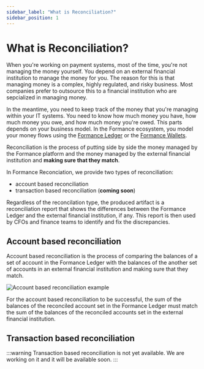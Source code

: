```yaml
---
sidebar_label: "What is Reconciliation?"
sidebar_position: 1
---
```


# What is Reconciliation?

When you're working on payment systems, most of the time, you're not managing the money yourself. You depend on an external financial institution to manage the money for you. The reason for this is that managing money is a complex, highly regulated, and risky business. Most companies prefer to outsource this to a financial institution who are sepcialized in managing money. 

In the meantime, you need to keep track of the money that you're managing within your IT systems. You need to know how much money you have, how much money you owe, and how much money you're owed. This parts depends on your business model. In the Formance ecosystem, you model your money flows using the [Formance Ledger](../../ledger/index.mdx) or the [Formance Wallets](../../wallets/getting-started/index.mdx).

Reconciliation is the process of putting side by side the money managed by the Formance platform and the money managed by the external financial institution and **making sure that they match**.

In Formance Reconciation, we provide two types of reconciliation:
- account based reconciliation
- transaction based reconciliation (**coming soon**)

Regardless of the reconcilation type, the produced artifact is a reconciliation report that shows the differences between the Formance Ledger and the external financial institution, if any. This report is then used by CFOs and finance teams to identify and fix the discrepancies.

## Account based reconciliation

Account based reconciliation is the process of comparing the balances of a set of account in the Formance Ledger with the balances of the another set of accounts in an external financial institution and making sure that they match.

![Account based reconciliation example](./account-based-reconciliation.png)

For the account based reconciliation to be successful, the sum of the balances of the reconciled account set in the Formance Ledger must match the sum of the balances of the reconciled accounts set in the external financial institution.

## Transaction based reconciliation

:::warning
Transaction based reconciliation is not yet available. We are working on it and it will be available soon.
:::
